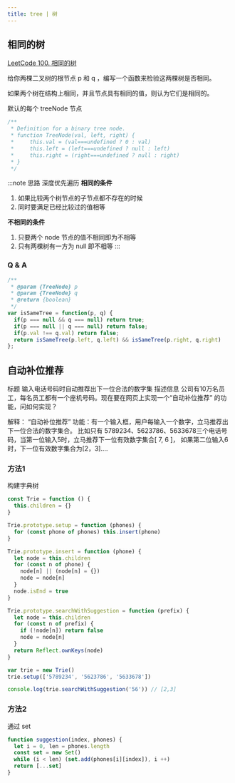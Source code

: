 ```yaml
---
title: tree | 树
---
```



## 相同的树

[LeetCode 100. 相同的树](https://leetcode-cn.com/problems/same-tree/)

给你两棵二叉树的根节点 p 和 q ，编写一个函数来检验这两棵树是否相同。

如果两个树在结构上相同，并且节点具有相同的值，则认为它们是相同的。

默认的每个 treeNode 节点

```js
/**
 * Definition for a binary tree node.
 * function TreeNode(val, left, right) {
 *     this.val = (val===undefined ? 0 : val)
 *     this.left = (left===undefined ? null : left)
 *     this.right = (right===undefined ? null : right)
 * }
 */
```

:::note 思路 深度优先遍历
**相同的条件**
1. 如果比较两个树节点的子节点都不存在的时候
2. 同时要满足已经比较过的值相等

**不相同的条件**
1. 只要两个 node 节点的值不相同即为不相等
2. 只有两棵树有一方为 null 即不相等
:::

### Q & A

```js
/**
 * @param {TreeNode} p
 * @param {TreeNode} q
 * @return {boolean}
 */
var isSameTree = function(p, q) {
  if(p === null && q === null) return true;
  if(p === null || q === null) return false;
  if(p.val !== q.val) return false;
  return isSameTree(p.left, q.left) && isSameTree(p.right, q.right)
};
```

## 自动补位推荐

标题 输入电话号码时自动推荐出下一位合法的数字集
描述信息
公司有10万名员工，每名员工都有一个座机号码。现在要在网页上实现一个“自动补位推荐” 的功能，问如何实现？

解释：
“自动补位推荐” 功能：有一个输入框，用户每输入一个数字，立马推荐出下一位合法的数字集合。
比如只有 5789234、5623786、5633678三个电话号码，当第一位输入5时，立马推荐下一位有效数字集合[ 7, 6 ]，
如果第二位输入6时，下一位有效数字集合为[2，3]....


### 方法1

构建字典树

```js
const Trie = function () {
  this.children = {}
}

Trie.prototype.setup = function (phones) {
  for (const phone of phones) this.insert(phone)
}

Trie.prototype.insert = function (phone) {
  let node = this.children
  for (const n of phone) {
    node[n] || (node[n] = {})
    node = node[n]
  }
  node.isEnd = true
}

Trie.prototype.searchWithSuggestion = function (prefix) {
  let node = this.children
  for (const n of prefix) {
    if (!node[n]) return false
    node = node[n]
  }
  return Reflect.ownKeys(node)
}

var trie = new Trie()
trie.setup(['5789234', '5623786', '5633678'])

console.log(trie.searchWithSuggestion('56')) // [2,3]

```

### 方法2

通过 set

```js
function suggestion(index, phones) {
  let i = 0, len = phones.length
  const set = new Set()
  while (i < len) (set.add(phones[i][index]), i ++)
  return [...set]
}
```
